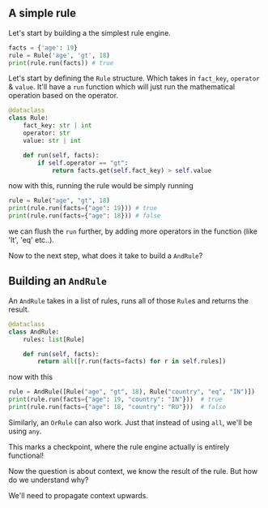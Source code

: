 ## A simple rule

Let's start by building a the simplest rule engine. 

```python
facts = {'age': 19}
rule = Rule('age', 'gt', 18)
print(rule.run(facts)) # true 
```

Let's start by defining the `Rule` structure. Which takes in `fact_key`, `operator` & `value`. It'll have a `run` function which will just run the mathematical operation based on the operator.

```python
@dataclass
class Rule:
    fact_key: str | int
    operator: str
    value: str | int

    def run(self, facts):
        if self.operator == "gt":
            return facts.get(self.fact_key) > self.value
```

now with this, running the rule would be simply running

```python
rule = Rule("age", "gt", 18)
print(rule.run(facts={"age": 19})) # true
print(rule.run(facts={"age": 18})) # false
```

we can flush the `run` further, by adding more operators in the function (like 'lt', 'eq' etc..).

Now to the next step, what does it take to build a `AndRule`?

## Building an `AndRule`

An `AndRule` takes in a list of rules, runs all of those `Rule`s and returns the result.

```python
@dataclass
class AndRule:
    rules: list[Rule]

    def run(self, facts):
        return all([r.run(facts=facts) for r in self.rules])
```

now with this

```python
rule = AndRule([Rule("age", "gt", 18), Rule("country", "eq", "IN")])
print(rule.run(facts={"age": 19, "country": "IN"}))  # true
print(rule.run(facts={"age": 18, "country": "RU"}))  # false
```

Similarly, an `OrRule` can also work. Just that instead of using `all`, we'll be using `any`.

This marks a checkpoint, where the rule engine actually is entirely functional!

Now the question is about context, we know the result of the rule. But how do we understand why?

We'll need to propagate context upwards.